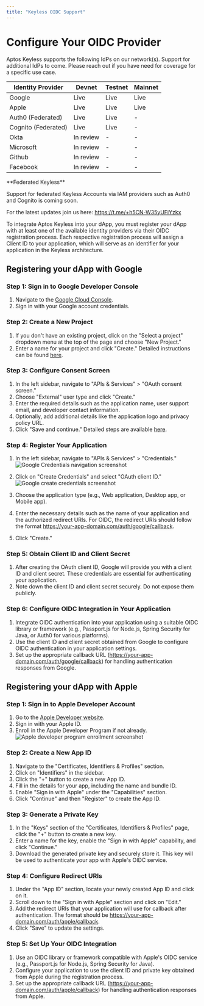 ```yaml
---
title: "Keyless OIDC Support"
---
```



# Configure Your OIDC Provider

Aptos Keyless supports the following IdPs on our network(s). Support for additional IdPs to come. Please reach out if you have need for coverage for a specific use case.

| Identity Provider | Devnet    | Testnet | Mainnet |
| ----------------- | --------- | ------- | ------- |
| Google            | Live      | Live    | Live    |
| Apple             | Live      | Live    | Live    |
| Auth0 (Federated) | Live      | Live    | -       |
| Cognito (Federated)| Live      | Live    | -       |
| Okta              | In review | -       | -       |
| Microsoft         | In review | -       | -       |
| Github            | In review | -       | -       |
| Facebook          | In review | -       | -       |

<Callout type="info">
  **Federated Keyless**

  Support for federated Keyless Accounts via IAM providers such as Auth0 and Cognito is coming soon.  
  
  For the latest updates join us here: https://t.me/+h5CN-W35yUFiYzkx
</Callout>

To integrate Aptos Keyless into your dApp, you must register your dApp with at least one of the available identity providers via their OIDC registration process. Each respective registration process will assign a Client ID to your application, which will serve as an identifier for your application in the Keyless architecture.

## Registering your dApp with Google

<Steps>

### Step 1: Sign in to Google Developer Console

1. Navigate to the [Google Cloud Console](https://console.cloud.google.com/).
2. Sign in with your Google account credentials.

### Step 2: Create a New Project

1. If you don't have an existing project, click on the "Select a project" dropdown menu at the top of the page and choose "New Project."
2. Enter a name for your project and click "Create." Detailed instructions can be found [here](https://cloud.google.com/resource-manager/docs/creating-managing-projects#creating_a_project).

### Step 3: Configure Consent Screen

1. In the left sidebar, navigate to "APIs & Services" > "OAuth consent screen."
2. Choose "External" user type and click "Create."
3. Enter the required details such as the application name, user support email, and developer contact information.
4. Optionally, add additional details like the application logo and privacy policy URL.
5. Click "Save and continue." Detailed steps are available [here](https://developers.google.com/workspace/guides/create-credentials#configure_the_oauth_consent_screen).

### Step 4: Register Your Application

1. In the left sidebar, navigate to "APIs & Services" > "Credentials."
   ![Google Credentials navigation screenshot](/docs/aptos-keyless/google-credentials-nav.png "Google Credentials navigation screenshot")

2. Click on "Create Credentials" and select "OAuth client ID."
   ![Google create credentials screenshot](/docs/aptos-keyless/google-create-credentials.png "Google create credentials screenshot")

3. Choose the application type (e.g., Web application, Desktop app, or Mobile app).
4. Enter the necessary details such as the name of your application and the authorized redirect URIs. For OIDC, the redirect URIs should follow the format https://your-app-domain.com/auth/google/callback.
5. Click "Create."

### Step 5: Obtain Client ID and Client Secret

1. After creating the OAuth client ID, Google will provide you with a client ID and client secret. These credentials are essential for authenticating your application.
2. Note down the client ID and client secret securely. Do not expose them publicly.

### Step 6: Configure OIDC Integration in Your Application

1. Integrate OIDC authentication into your application using a suitable OIDC library or framework (e.g., Passport.js for Node.js, Spring Security for Java, or Auth0 for various platforms).
2. Use the client ID and client secret obtained from Google to configure OIDC authentication in your application settings.
3. Set up the appropriate callback URL (https://your-app-domain.com/auth/google/callback) for handling authentication responses from Google.

</Steps>

## Registering your dApp with Apple

<Steps>

### Step 1: Sign in to Apple Developer Account

1. Go to the [Apple Developer website](https://developer.apple.com/).
2. Sign in with your Apple ID.
3. Enroll in the Apple Developer Program if not already.
   ![Apple developer program enrollment screenshot](/docs/aptos-keyless/apple-dev-program.png "Apple developer program enrollment screenshot")

### Step 2: Create a New App ID

1. Navigate to the "Certificates, Identifiers & Profiles" section.
2. Click on "Identifiers" in the sidebar.
3. Click the "+" button to create a new App ID.
4. Fill in the details for your app, including the name and bundle ID.
5. Enable "Sign in with Apple" under the "Capabilities" section.
6. Click "Continue" and then "Register" to create the App ID.

### Step 3: Generate a Private Key

1. In the "Keys" section of the "Certificates, Identifiers & Profiles" page, click the "+" button to create a new key.
2. Enter a name for the key, enable the "Sign in with Apple" capability, and click "Continue."
3. Download the generated private key and securely store it. This key will be used to authenticate your app with Apple's OIDC service.

### Step 4: Configure Redirect URIs

1. Under the "App ID" section, locate your newly created App ID and click on it.
2. Scroll down to the "Sign in with Apple" section and click on "Edit."
3. Add the redirect URIs that your application will use for callback after authentication. The format should be https://your-app-domain.com/auth/apple/callback.
4. Click "Save" to update the settings.

### Step 5: Set Up Your OIDC Integration

1. Use an OIDC library or framework compatible with Apple's OIDC service (e.g., Passport.js for Node.js, Spring Security for Java).
2. Configure your application to use the client ID and private key obtained from Apple during the registration process.
3. Set up the appropriate callback URL (https://your-app-domain.com/auth/apple/callback) for handling authentication responses from Apple.

</Steps>
